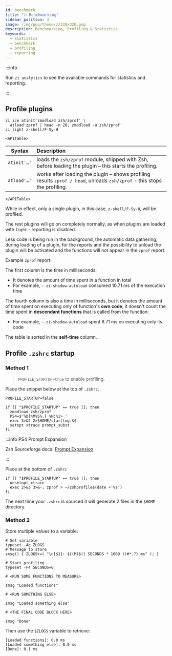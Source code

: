 ```yaml
---
id: benchmark
title: "⏲ Benchmarking"
sidebar_position: 3
image: /img/png/theme/z/320x320.png
description: Benchmarking, Profiling & Statistics
keywords:
  - statistics
  - benchmark
  - profiling
  - reporting
---
```


<!-- @format -->


:::info

Run `zi analytics` to see the available commands for statistics and reporting.

:::

## <i class="fa-solid fa-gauge-high"></i> Profile plugins

```shell title="~/.zshrc" showLineNumbers
zi ice atinit'zmodload zsh/zprof' \
  atload'zprof | head -n 20; zmodload -u zsh/zprof'
zi light z-shell/F-Sy-H
```

```mdx-code-block
<APITable>
```

| Syntax      | Description                                                                                                              |
| ----------- | :----------------------------------------------------------------------------------------------------------------------- |
| `atinit'…'` | loads the `zsh/zprof` module, shipped with Zsh, before loading the plugin – this starts the profiling.                   |
| `atload'…'` | works after loading the plugin – shows profiling results `zprof / head`, unloads `zsh/zprof` - this stops the profiling. |

```mdx-code-block
</APITable>
```

While in effect, only a single plugin, in this case, `z-shell/F-Sy-H`, will be profiled.

The rest plugins will go on completely normally, as when plugins are loaded with `light` - reporting is disabled.

Less code is being run in the background, the automatic data gathering, during loading of a plugin, for the reports and the possibility to unload the plugin will be activated and the functions will not appear in the `zprof` report.

Example `zprof` report:

<ReportZprofExample />

The first column is the time in milliseconds:

- It denotes the amount of time spent in a function in total
- For example, `--zi-shadow-autoload` consumed 10.71 ms of the execution time

The fourth column is also a time in milliseconds, but it denotes the amount of time spent on executing only of function's **own code**, it doesn't count the time spent in **descendant functions** that is called from the function:

- For example, `--zi-shadow-autoload` spent 8.71 ms on executing only its code

The table is sorted in the **self-time** column.

## <i class="fas fa-spinner fa-spin"></i> Profile `.zshrc` startup

### Method 1

> `PROFILE_STARTUP=true` to enable profiling.

Place the snippet below at the top of `.zshrc`.

```shell title="~/.zshrc" showLineNumbers
PROFILE_STARTUP=false

if [[ "$PROFILE_STARTUP" == true ]]; then
  zmodload zsh/zprof
  PS4=$'%D{%M%S%.} %N:%i> '
  exec 3>&2 2>$HOME/startlog.$$
  setopt xtrace prompt_subst
fi
```

:::info PS4 Prompt Expansion

Zsh Sourceforge docs: [Prompt Expansion][prompt-expansion]

:::

Place at the bottom of `.zshrc`

```shell title="~/.zshrc" showLineNumbers
if [[ "$PROFILE_STARTUP" == true ]]; then
  unsetopt xtrace
  exec 2>&3 3>&-; zprof > ~/zshprofile$(date +'%s')
fi
```

The next time your `.zshrc` is sourced it will generate 2 files in the `$HOME` directory.

### Method 2

Store multiple values to a variable:

```shell title="~/.zshrc" showLineNumbers
# Set variable
typeset -Ag ZLOGS
# Message to store
zmsg() { ZLOGS+=( "\n[$1]: ${(M)$(( SECONDS * 1000 ))#*.?} ms" ); }

# Start profiling
typeset -F4 SECONDS=0

# <RUN SOME FUNCTIONS TO MEASURE>

zmsg "Loaded functions"

# <RUN SOMETHING ELSE>

zmsg "Loaded something else"

# <THE FINAL CODE BLOCK HERE>

zmsg "Done"
```

Then use the `$ZLOGS` variable to retrieve:

```shell title="print $ZLOGS" showLineNumbers
[Loaded functions]: 0.0 ms
[Loaded something else]: 0.0 ms
[Done]: 0.1 ms
```

[prompt-expansion]: https://zsh.sourceforge.net/Doc/Release/Prompt-Expansion.html
